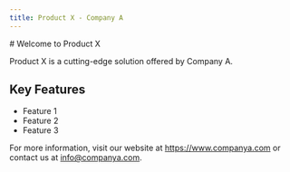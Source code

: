 ```yaml
---
title: Product X - Company A
---
```

<div className="vendor-company">
# Welcome to Product X

Product X is a cutting-edge solution offered by Company A. 

## Key Features

- Feature 1
- Feature 2
- Feature 3

For more information, visit our website at https://www.companya.com or contact us at info@companya.com.
</div>